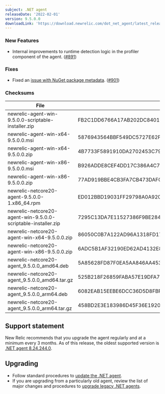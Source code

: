 ```yaml
---
subject: .NET agent
releaseDate: '2022-02-01'
version: 9.5.0.0
downloadLink: 'https://download.newrelic.com/dot_net_agent/latest_release'
---
```


### New Features
* Internal improvements to runtime detection logic in the profiler component of the agent. ([#891](https://github.com/newrelic/newrelic-dotnet-agent/pull/891))

### Fixes
* Fixed an [issue with NuGet package metadata](https://github.com/newrelic/newrelic-dotnet-agent/issues/896). ([#901](https://github.com/newrelic/newrelic-dotnet-agent/pull/901))

### Checksums
| File | SHA - 256  Hash |
| ---| ---|
| newrelic-agent-win-9.5.0.0-scriptable-installer.zip | FB2C1DD6766A17AB202DC84013125DB68BEC70AB6F9C4BD85E2909BCD57BAC58 |
| newrelic-agent-win-x64-9.5.0.0.msi | 5876943564BBF549DC5727E62F33EB4A99C5126186C649B97B6FF3561D221AD3 |
| newrelic-agent-win-x64-9.5.0.0.zip | 4B7733F5891910DA2702453C794045521259C6D54567768AC8CF2D9136638971 |
| newrelic-agent-win-x86-9.5.0.0.msi | B926ADDE8CEF4DD17C386A4C7F021A3F1A50C65A5D305ADD3A9A596CE7861D49 |
| newrelic-agent-win-x86-9.5.0.0.zip | 77AD919BBE4CB3FA7CB473DAFC158758C02451A29950FFAAE67C06CE39E09B01 |
| newrelic-netcore20-agent-9.5.0.0-1.x86_64.rpm | ED012BBD19031FF29798A0A920F77B492F609528C7491D2FA5A0199E51C70981 |
| newrelic-netcore20-agent-win-9.5.0.0-scriptable-installer.zip | 7295C13DA7E11527386F9BE284BDA26D1467089602146E20C3833DD59B418E15 |
| newrelic-netcore20-agent-win-x64-9.5.0.0.zip | 86050C0B7A122AD96A1318FD17F0BB0389668956DAE806706DAC8792752527F4 |
| newrelic-netcore20-agent-win-x86-9.5.0.0.zip | 6ADC5B1AF32190ED62AD4132E8F00A06811EA629EC38CAE3160D77479454C17B |
| newrelic-netcore20-agent_9.5.0.0_amd64.deb | 5A85628FD87F0EA5AA846AA4534400CB1B871752BD3B553D991CB5D67DB1DD93 |
| newrelic-netcore20-agent_9.5.0.0_amd64.tar.gz | 525B218F26859FABA57E19DFA724E7D9177C2D7E517A894779B2BD0961E83DC2 |
| newrelic-netcore20-agent_9.5.0.0_arm64.deb | 6082EAB15EEBE6DCC36D5D8FBF35CFD6C523F7E05E5A65038CE6FBC8A1119C5A |
| newrelic-netcore20-agent_9.5.0.0_arm64.tar.gz | 458BD2E3E183986D45F36E1920E860054737902ACD3E0EA65173A9552A607574 |

## Support statement
New Relic recommends that you upgrade the agent regularly and at a minimum every 3 months. As of this release, the oldest supported version is [.NET agent 8.24.244.0](/docs/release-notes/agent-release-notes/net-release-notes/net-agent-8242440).

## Upgrading
* Follow standard procedures to [update the .NET agent](/docs/agents/net-agent/installation-configuration/update-net-agent).
* If you are upgrading from a particularly old agent, review the list of major changes and procedures to [upgrade legacy .NET agents](/docs/agents/net-agent/troubleshooting/upgrade-legacy-net-agents).
